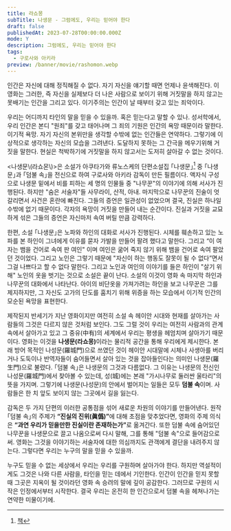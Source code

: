 ```yaml
---
title: 라쇼몽
subTitle: 나생문 - 그럼에도, 우리는 믿어야 한다
draft: false
publishedAt: 2023-07-28T00:00:00.000Z
mode: Y
description: 그럼에도, 우리는 믿어야 한다
tags:
  - 구로사와 아키라
preview: /banner/movie/rashomon.webp
---
```


<Callout reference="구로사와 아키라">
  인간은 자신에 대해 정직해질 수 없다. 자기 자신을 얘기할 때면 언제나 윤색해진다. 이 영화는 그러한,
  즉 자신을 실제보다 더 나은 사람으로 보이기 위해 거짓말을 하지 않고는 못배기는 인간을 그리고 있다.
  이기주의는 인간이 날 때부터 갖고 있는 죄악이다.
</Callout>

우리는 어디까지 타인의 말을 믿을 수 있을까. 혹은 믿는다고 말할 수 있나. 성서학에서, 우리 인간은 본디 "원죄"를 갖고 태어나며 그 죄의 기원은 인간의 욕망 때문이라 말한다.
이기적 욕망. 자기 자신의 본위만을 생각할 수밖에 없는 인간들은 연약하다. 그렇기에 이상적으로 생각하는 자신의 모습을 그려낸다. 도달하지 못하는 그 간극을 메우기위해 거짓을 말한다. 현실은 척박하기에 거짓말을 하지 않고서는 도저히 살아갈 수 없는 것이다.

\<나생문\\(라쇼몬\\)\>은 소설가 아쿠타가와 류노스케의 단편소설집 ｢나생문｣[^aladin-book] 중 ｢나생문｣과 ｢덤불 속｣을 전신으로 하여 구로사와 아키라 감독이 만든 필름이다.
액자식 구성으로 나생문 밑에서 비를 피하는 세 명의 인물들 중 "나무꾼"의 이야기에 의해 서사가 진행된다. 하지만 "숨은 서술자"들 사무라이, 산적, 아내. 마지막으로 나무꾼의 진술이 엇갈리면서 사건은 혼란에 빠진다.
그들의 증언은 일관성이 없었으며 결국, 진실은 하나일 수밖에 없기 때문이다. 각자의 욕망이 거짓을 만들어 내는 순간이다. 진실과 거짓을 교묘하게 섞은 그들의 증언은 자신마저 속여 버릴 만큼 강력하다.

한편, 소설 ｢나생문｣은 노파와 하인의 대화로 서사가 진행된다. 시체를 훼손하고 있는 노파를 본 하인이 그녀에게 이유를 묻자 가발을 만들어 팔려 했다고 말한다. 그리고 “이 여자는 뱀을 건어로 속여 판 여인" 이며 여인은 굶어 죽지 않기 위해 뱀을 건어로 속여 팔았던 것이었다.
그리고 노인은 그렇기 때문에 "자신이 하는 행동도 잘못이 될 수 없다”면서 그걸 나쁘다고 할 수 없다 말한다. 그리고 노인과 여인의 이야기를 들은 하인이 "살기 위해" 노인의 옷을 벗기는 것으로 소설은 끝이 난다.
소설의 이것이 영화 속 마지막 하인과 나무꾼의 대화에서 나타난다. 아이의 비단옷을 가져가려는 하인을 보고 나무꾼은 그를 제지하지만, 그 자신도 고가의 단도를 훔치기 위해 위증을 하는 모습에서 이기적 인간의 모순된 욕망을 표현한다.

제작된지 반세기가 지난 영화이지만 여전히 소설 속 헤이안 시대와 현재를 살아가는 사람들의 그것은 다르지 않은 것처럼 보인다. 그도 그럴 것이 우리는 여전히 사람과의 관계 속에서 살아가고 있고 그 중유\(中有\)의 세계에서 우리는 평생을 헤엄치며 살아가기 때문이다.
영화는 이것을 <strong>나생문\(라쇼몽\)</strong>이라는 물리적 공간을 통해 우리에게 제시한다. 본래 방어 목적인 나성문\(羅城門\)으로 쓰였던 것이 헤이안 시대말에 시체나 사생아를 버리거나 도둑이나 반역자들이 숨어들면서 살아 있는 것을 잡아들인다는 의미인 나생문\(羅生門\)으로 불렸다. ｢덤불 속｣은 나생문의 그것과 다름없다.
그 이유는 나생문의 전신인 나성문\(羅城門\)에서 찾아볼 수 있는데, 성\(城\)에는 본래 "가시나무로 둘러싼 울타리"의 뜻을 가지며. 그렇기에 나생문\(나성문\)의 안에서 벌어지는 일들은 모두 **덤불 속**이며. 사람들은 한 치 앞도 보이지 않는 그곳에서 길을 잃는다.

감독은 두 가지 단편의 이러한 공통점을 섞어 새로운 차원의 이야기를 만들어낸다. 원작 ｢덤불 속｣의 주제가 <strong>“진실의 진위\(眞僞\)”</strong>에 대해 초점을 맞추었다면, 영화의 주제 의식은 <strong>“과연 우리가 믿을만한 진실이란 존재하는가”</strong>로 옮겨간다.
또한 덤불 속에 숨어있던 나무꾼을 나생문으로 끌고 나옴으로써 다시 말해, 그를 통해 "덤불 속"으로 들어감으로써.
영화는 그것을 이야기하는 서술자에 대한 의심까지도 관객에게 결단을 내려주지 않는다. 그렇다면 우리는 누구의 말을 믿을 수 있을까.

누구도 믿을 수 없는 세상에서 우리는 우리를 구원하며 살아가야 한다. 하지만 역설적이게도 그것은 나와 다른 사람을, 타인을 믿는 데에서 기인한다.
인간이 인간을 믿지 못할 때 그곳은 지옥이 될 것이라던 영화 속 승려의 말에 깊이 공감한다. 그러므로 구원의 시작은 인정에서부터 시작한다. 결국 우리는 온전히 한 인간으로서 덤불 속을 헤쳐나가는 연약한 미물이기에.

[^aladin-book]: [책](https://www.aladin.co.kr/shop/wproduct.aspx?ItemId=65957590)
